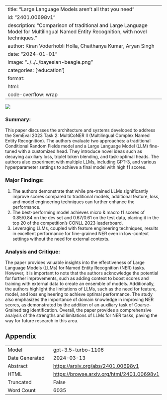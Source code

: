 
---
title: "Large Language Models aren't all that you need"
id: "2401.00698v1"
description: "Comparison of traditional and Large Language Model for Multilingual Named Entity Recognition, with novel techniques."
author: Kiran Voderhobli Holla, Chaithanya Kumar, Aryan Singh
date: "2024-01-01"
image: "../../../bayesian-beagle.png"
categories: ['education']
format:
  html:
    code-overflow: wrap
---

![](../../../bayesian-beagle.png)

### **Summary:**
This paper discusses the architecture and systems developed to address the SemEval 2023 Task 2: MultiCoNER II (Multilingual Complex Named Entity Recognition). The authors evaluate two approaches: a traditional Conditional Random Fields model and a Large Language Model (LLM) fine-tuned with a customized head. They introduce novel ideas such as decaying auxiliary loss, triplet token blending, and task-optimal heads. The authors also experiment with multiple LLMs, including GPT-3, and various hyperparameter settings to achieve a final model with high f1 scores.

### **Major Findings:**
1. The authors demonstrate that while pre-trained LLMs significantly improve scores compared to traditional models, additional feature, loss, and model engineering techniques can further enhance the performance.
2. The best-performing model achieves micro & macro f1 scores of 0.85/0.84 on the dev set and 0.67/0.61 on the test data, placing it in the top 20 of the competition's CONLL 2023 leaderboard.
3. Leveraging LLMs, coupled with feature engineering techniques, results in excellent performance for fine-grained NER even in low-context settings without the need for external contexts.

### **Analysis and Critique:**
The paper provides valuable insights into the effectiveness of Large Language Models (LLMs) for Named Entity Recognition (NER) tasks. However, it is important to note that the authors acknowledge the potential for further improvements, such as adding context to boost scores and training with external data to create an ensemble of models. Additionally, the authors highlight the limitations of LLMs, such as the need for feature, model, and loss engineering to achieve optimal performance. The study also emphasizes the importance of domain knowledge in improving NER scores, as demonstrated by the addition of an auxiliary task of Coarse-Grained tag identification. Overall, the paper provides a comprehensive analysis of the strengths and limitations of LLMs for NER tasks, paving the way for future research in this area.

## Appendix

|          |          |
|----------|----------|
| Model     | gpt-3.5-turbo-1106       |
| Date Generated     | 2024-03-13       |
| Abstract | [https://arxiv.org/abs/2401.00698v1](https://arxiv.org/abs/2401.00698v1)        |
| HTML     | [https://browse.arxiv.org/html/2401.00698v1](https://browse.arxiv.org/html/2401.00698v1)       |
| Truncated       | False       |
| Word Count       | 6035       |